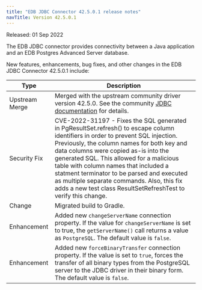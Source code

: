```yaml
---
title: "EDB JDBC Connector 42.5.0.1 release notes"
navTitle: Version 42.5.0.1
---
```


Released: 01 Sep 2022

The EDB JDBC connector provides connectivity between a Java application and an EDB Postgres Advanced Server database.

New features, enhancements, bug fixes, and other changes in the EDB JDBC Connector 42.5.0.1 include:

|      Type      |                                                                                                                                                                                                                                Description                                                                                                                                                                                                                                |
| -------------- | ------------------------------------------------------------------------------------------------------------------------------------------------------------------------------------------------------------------------------------------------------------------------------------------------------------------------------------------------------------------------------------------------------------------------------------------------------------------------- |
| Upstream Merge | Merged with the upstream community driver version 42.5.0. See the community [JDBC documentation](https://jdbc.postgresql.org/changelogs/2022-08-24-42.5.0-release/) for details.                                                                                                                                                                                                                                                                                    |
| Security Fix   | CVE-2022-31197 - Fixes the SQL generated in PgResultSet.refresh() to escape column identifiers in order to prevent SQL injection. Previously, the column names for both key and data columns were copied as-is into the generated SQL. This allowed for a malicious table with column names that included a statment terminator to be parsed and executed as multiple separate commands. Also, this fix adds a new test class ResultSetRefreshTest to verify this change. |
| Change         | Migrated build to Gradle.                                                                                                                                                                                                                                                                                                                                                                                                                                                 |
| Enhancement    | Added new `changeServerName` connection property. If the value for `changeServerName` is set to true, the `getServerName()` call returns a value as `PostgreSQL`. The default value is `false`.
| Enhancement    | Added new `forceBinaryTransfer` connection property. If the value is set to `true`, forces the  transfer of all binary types from the PostgreSQL server to the JDBC driver in their binary form. The default value is `false`.                                                                                                                                                                                                                                            |


 







